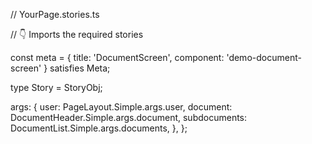 // YourPage.stories.ts


// 👇 Imports the required stories

const meta = {
  title: 'DocumentScreen',
  component: 'demo-document-screen'
} satisfies Meta;

type Story = StoryObj;

  args: {
    user: PageLayout.Simple.args.user,
    document: DocumentHeader.Simple.args.document,
    subdocuments: DocumentList.Simple.args.documents,
  },
};
